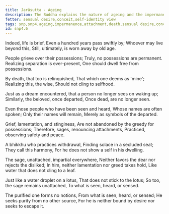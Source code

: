 ```yaml
---
title: Jarāsutta - Ageing
description: The Buddha explains the nature of ageing and the impermanence of life in these verses, as well as the state of an Arahant.
fetter: sensual desire,conceit,self-identity view
tags: snp,snp4,ageing,impermanence,attachment,death,sensual desire,conceit,self-identity view,arahant
id: snp4.6
---
```


Indeed, life is brief,
Even a hundred years pass swiftly by;
Whoever may live beyond this,
Still, ultimately, is worn away by old age.

People grieve over their possessions;
Truly, no possessions are permanent.
Realizing separation is ever-present,
One should dwell free from possessions.

By death, that too is relinquished,
That which one deems as 'mine';
Realizing this, the wise,
Should not cling to selfhood.

Just as a dream encountered,
that a person no longer sees on waking up;
Similarly, the beloved, once departed,
Once dead, are no longer seen.

Even those people who have been seen and heard,
Whose names are often spoken;
Only their names will remain,
Merely as symbols of the departed.

Grief, lamentation, and stinginess,
Are not abandoned by the greedy for possessions;
Therefore, sages, renouncing attachments,
Practiced, observing safety and peace.

A bhikkhu who practices withdrawal,
Finding solace in a secluded seat;
They call this harmony,
For he does not show a self in his dwelling.

The sage, unattached, impartial everywhere,
Neither favors the dear nor rejects the disliked;
In him, neither lamentation nor greed takes hold,
Like water that does not cling to a leaf.

Just like a water droplet on a lotus,
That does not stick to the lotus;
So too, the sage remains unattached,
To what is seen, heard, or sensed.

The purified one forms no notions,
From what is seen, heard, or sensed;
He seeks purity from no other source,
For he is neither bound by desire nor seeks to escape it.